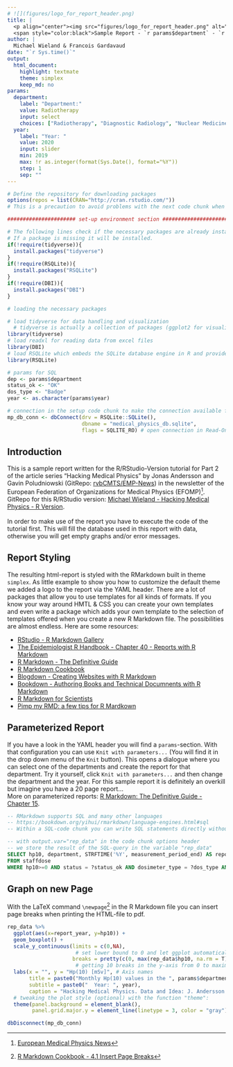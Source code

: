 ```yaml
---
# ![](figures/logo_for_report_header.png)  
title: |
  <p align="center"><img src="figures/logo_for_report_header.png" alt="Logo" width="444" height="146"></p>
  <span style="color:black">Sample Report - `r params$department` - `r params$year`</span>
author: |
  Michael Wieland & Francois Gardavaud
date: "`r Sys.time()`"
output: 
  html_document: 
    highlight: textmate
    theme: simplex
    keep_md: no
params:
  department:
    label: "Department:"
    value: Radiotherapy
    input: select
    choices: ["Radiotherapy", "Diagnostic Radiology", "Nuclear Medicine"]
  year:
    label: "Year: "
    value: 2020
    input: slider
    min: 2019
    max: !r as.integer(format(Sys.Date(), format="%Y"))
    step: 1
    sep: ""
---
```


```r
# Define the repository for downloading packages
options(repos = list(CRAN="http://cran.rstudio.com/"))
# This is a precaution to avoid problems with the next code chunk when packages are missing and the Rmd -file is knitted (rendered to html). More on knitting a RMarkdown script later on.
```

```r
###################### set-up environment section ################################

# The following lines check if the necessary packages are already installed. 
# If a package is missing it will be installed.
if(!require(tidyverse)){
  install.packages("tidyverse")
}
if(!require(RSQLite)){
  install.packages("RSQLite")
}
if(!require(DBI)){
  install.packages("DBI")
}
```

```r
# loading the necessary packages

# load tidyverse for data handling and visualization
  # tidyverse is actually a collection of packages (ggplot2 for visualization and many more)
library(tidyverse)
# load readxl for reading data from excel files
library(DBI)
# load RSQLite which embeds the SQLite database engine in R and provides an DBI-compliant interface
library(RSQLite)
```

```r
# params for SQL
dep <- params$department
status_ok <- "OK"
dos_type <- "Badge"
year <- as.character(params$year)

# connection in the setup code chunk to make the connection available for the SQL-chunks
mp_db_conn <- dbConnect(drv = RSQLite::SQLite(), 
                        dbname = "medical_physics_db.sqlite",
                        flags = SQLITE_RO) # open connection in Read-Only-Mode
```

## Introduction
This is a sample report written for the R/RStudio-Version tutorial for Part 2 of the article series "Hacking Medical Physics" by Jonas Andersson and Gavin Poludniowski (GitRepo: [rvbCMTS/EMP-News](https://github.com/rvbCMTS/EMP-News.git)) in the newsletter of the European Federation of Organizations for Medical Physics (EFOMP)^[[European Medical Physics News](https://www.efomp.org/index.php?r=fc&id=emp-news)]. GitRepo for this R/RStudio version: [Michael Wieland - Hacking Medical Physics - R Version](https://github.com/michaelwiel/hacking_medphys_R_part2.git).  
<br>
In order to make use of the report you have to execute the code of the tutorial first. This will fill the database used in this report with data, otherwise you will get empty graphs and/or error messages.

## Report Styling
The resulting html-report is styled with the RMarkdown built in theme `simplex`. As little example to show you how to customize the default theme we added a logo to the report via the YAML header. There are a lot of packages that allow you to use templates for all kinds of formats. If you know your way around HMTL & CSS you can create your own templates and even write a package which adds your own template to the selection of templates offered when you create a new R Markdown file. The possibilities are almost endless. Here are some resources:  

* [RStudio - R Markdown Gallery](https://rmarkdown.rstudio.com/gallery.html)  
* [The Epidemiologist R Handbook - Chapter 40 - Reports with R Markdown](https://epirhandbook.com/en/reports-with-r-markdown.html)  
* [R Markdown - The Definitive Guide](https://bookdown.org/yihui/rmarkdown/)  
* [R Markdown Cookbook](https://bookdown.org/yihui/rmarkdown-cookbook/)  
* [Blogdown - Creating Websites with R Markdown](https://bookdown.org/yihui/blogdown/)  
* [Bookdown - Authoring Books and Technical Documnents with R Markdown](https://bookdown.org/yihui/bookdown/)  
* [R Markdown for Scientists](https://rmd4sci.njtierney.com/)  
* [Pimp my RMD: a few tips for R Mardkown](https://holtzy.github.io/Pimp-my-rmd/)  

## Parameterized Report
If you have a look in the YAML header you will find a `params`-section. With that configuration you can use `Knit with parameters...` (You will find it in the drop down menu of the `Knit` button). This opens a dialogue where you can select one of the departments and create the report for that department. Try it yourself, click `Knit with parameters...` and then change the department and the year. For this sample report it is definitely an overkill but imagine you have a 20 page report...  
More on parameterized reports: [R Markdown: The Definitive Guide - Chapter 15](https://bookdown.org/yihui/rmarkdown/parameterized-reports.html).



```sql
-- RMarkdown supports SQL and many other languages
-- https://bookdown.org/yihui/rmarkdown/language-engines.html#sql
-- Within a SQL-code chunk you can write SQL statements directly without using any function from the DBI-package

-- with output.var="rep_data" in the code chunk options header 
-- we store the result of the SQL-query in the variable "rep_data"
SELECT hp10, department, STRFTIME('%Y', measurement_period_end) AS report_year 
FROM staffdose 
WHERE hp10>=0 AND status = ?status_ok AND dosimeter_type = ?dos_type AND report_year = ?year AND department = ?dep
```

\newpage

## Graph on new Page
With the LaTeX command `\newpage`^[[R Markdown Cookbook - 4.1 Insert Page Breaks](https://bookdown.org/yihui/rmarkdown-cookbook/pagebreaks.html)] in the R Markdown file you can insert page breaks when printing the HTML-file to pdf.

```r
rep_data %>% 
  ggplot(aes(x=report_year, y=hp10)) +
  geom_boxplot() +
  scale_y_continuous(limits = c(0,NA), 
                      # set lower bound to 0 and let ggplot automatically set upper bound
                     breaks = pretty(c(0, max(rep_data$hp10, na.rm = T)), n=10)) + 
                      # getting 10 breaks in the y-axis from 0 to maximum value of hp10
  labs(x = "", y = "Hp(10) [mSv]", # Axis names
       title = paste0("Monthly Hp(10) values in the ", params$department, " department"),
       subtitle = paste0("  Year: ", year),
       caption = "Hacking Medical Physics. Data and Idea: J. Andersson and G. Poludniowski") +
  # tweaking the plot style (optional) with the function "theme":
  theme(panel.background = element_blank(),
        panel.grid.major.y = element_line(linetype = 3, color = "gray"))

```


```r
dbDisconnect(mp_db_conn)
```